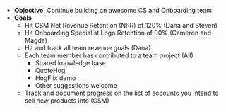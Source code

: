 - **Objective**: Continue building an awesome CS and Onboarding team
- **Goals**
  - Hit CSM Net Revenue Retention (NRR) of 120% (Dana and Steven)
  - Hit Onboarding Specialist Logo Retention of 90% (Cameron and Magda)
  - Hit and track all team revenue goals (Dana)
  - Each team member has contributed to a team project (All)
    - Shared knowledge base
    - QuoteHog
    - HogFlix demo
    - Other suggestions welcome
  - Track and document progress on the list of accounts you intend to sell new products into (CSM)
